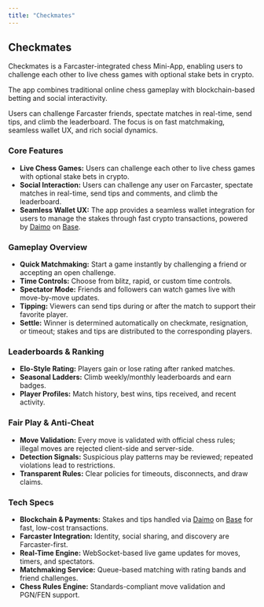 ```yaml
---
title: "Checkmates"
---
```

## Checkmates

Checkmates is a Farcaster-integrated chess Mini-App, enabling users to challenge each other to live chess games with optional stake bets in crypto.

The app combines traditional online chess gameplay with blockchain-based betting and social interactivity.

Users can challenge Farcaster friends, spectate matches in real-time, send tips, and climb the leaderboard.
The focus is on fast matchmaking, seamless wallet UX, and rich social dynamics.

### Core Features

- **Live Chess Games:** Users can challenge each other to live chess games with optional stake bets in crypto.
- **Social Interaction:** Users can challenge any user on Farcaster, spectate matches in real-time, send tips and comments, and climb the leaderboard.
- **Seamless Wallet UX:** The app provides a seamless wallet integration for users to manage the stakes through fast crypto transactions, powered by [Daimo](https://pay.daimo.com) on [Base](https://base.org).

### Gameplay Overview

- **Quick Matchmaking:** Start a game instantly by challenging a friend or accepting an open challenge.
- **Time Controls:** Choose from blitz, rapid, or custom time controls.
- **Spectator Mode:** Friends and followers can watch games live with move-by-move updates.
- **Tipping:** Viewers can send tips during or after the match to support their favorite player.
- **Settle:** Winner is determined automatically on checkmate, resignation, or timeout; stakes and tips are distributed to the corresponding players.

### Leaderboards & Ranking

- **Elo-Style Rating:** Players gain or lose rating after ranked matches.
- **Seasonal Ladders:** Climb weekly/monthly leaderboards and earn badges.
- **Player Profiles:** Match history, best wins, tips received, and recent activity.

### Fair Play & Anti‑Cheat

- **Move Validation:** Every move is validated with official chess rules; illegal moves are rejected client-side and server-side.
- **Detection Signals:** Suspicious play patterns may be reviewed; repeated violations lead to restrictions.
- **Transparent Rules:** Clear policies for timeouts, disconnects, and draw claims.

### Tech Specs

- **Blockchain & Payments:** Stakes and tips handled via [Daimo](https://pay.daimo.com) on [Base](https://base.org) for fast, low-cost transactions.
- **Farcaster Integration:** Identity, social sharing, and discovery are Farcaster-first.
- **Real-Time Engine:** WebSocket-based live game updates for moves, timers, and spectators.
- **Matchmaking Service:** Queue-based matching with rating bands and friend challenges.
- **Chess Rules Engine:** Standards-compliant move validation and PGN/FEN support.
